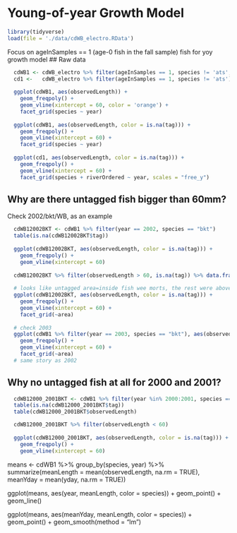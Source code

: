 # Young-of-year Growth Model {#yoyGrowthModel}

```r
library(tidyverse)
load(file = './data/cdWB_electro.RData')
```

Focus on ageInSamples == 1 (age-0 fish in the fall sample) fish for yoy growth model
## Raw data
```r

  cdWB1 <- cdWB_electro %>% filter(ageInSamples == 1, species != 'ats', riverOrdered == "west brook")
  cd1 <-   cdWB_electro %>% filter(ageInSamples == 1, species != 'ats')
  
  ggplot(cdWB1, aes(observedLength)) +
    geom_freqpoly() +
    geom_vline(xintercept = 60, color = 'orange') +
    facet_grid(species ~ year)
  
  ggplot(cdWB1, aes(observedLength, color = is.na(tag))) +
    geom_freqpoly() +
    geom_vline(xintercept = 60) +
    facet_grid(species ~ year)
  
  ggplot(cd1, aes(observedLength, color = is.na(tag))) +
    geom_freqpoly() +
    geom_vline(xintercept = 60) +
    facet_grid(species + riverOrdered ~ year, scales = "free_y")
```

## Why are there untagged fish bigger than 60mm?  
Check 2002/bkt/WB, as an example

```r

  cdWB12002BKT <- cdWB1 %>% filter(year == 2002, species == "bkt")
  table(is.na(cdWB12002BKT$tag))
  
  ggplot(cdWB12002BKT, aes(observedLength, color = is.na(tag))) +
    geom_freqpoly() +
    geom_vline(xintercept = 60)
  
  cdWB12002BKT %>% filter(observedLength > 60, is.na(tag)) %>% data.frame()
  
  # looks like untagged area=inside fish wee morts, the rest were above or below
  ggplot(cdWB12002BKT, aes(observedLength, color = is.na(tag))) +
    geom_freqpoly() +
    geom_vline(xintercept = 60) +
    facet_grid(~area)
  
  # check 2003
  ggplot(cdWB1 %>% filter(year == 2003, species == "bkt"), aes(observedLength, color = is.na(tag))) +
    geom_freqpoly() +
    geom_vline(xintercept = 60) +
    facet_grid(~area)
  # same story as 2002
```

## Why no untagged fish at all for 2000 and 2001?

```r

  cdWB12000_2001BKT <- cdWB1 %>% filter(year %in% 2000:2001, species == "bkt")
  table(is.na(cdWB12000_2001BKT$tag))
  table(cdWB12000_2001BKT$observedLength)

  cdWB12000_2001BKT %>% filter(observedLength < 60)
  
  ggplot(cdWB12000_2001BKT, aes(observedLength, color = is.na(tag))) +
    geom_freqpoly() +
    geom_vline(xintercept = 60)
```

means \<- cdWB1 %\>% group_by(species, year) %\>% summarize(meanLength =
mean(observedLength, na.rm = TRUE), meanYday = mean(yday, na.rm = TRUE))

ggplot(means, aes(year, meanLength, color = species)) + geom_point() +
geom_line()

ggplot(means, aes(meanYday, meanLength, color = species)) +
geom_point() + geom_smooth(method = "lm")


